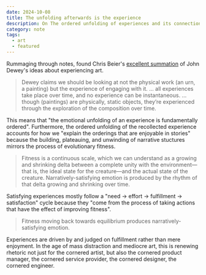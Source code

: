 ```yaml
---
date: 2024-10-08
title: The unfolding afterwards is the experience
description: On The ordered unfolding of experiences and its connection to narrative structures
category: note
tags:
  - art
  - featured
---
```


Rummaging through notes, found Chris Beier's [excellent summation](https://gravitylobby.club/dewey.html) of John Dewey's ideas about experiencing art.

> Dewey claims we should be looking at not the physical work (an urn, a painting) but the experience of engaging with it. … all experiences take place over time, and no experience can be instantaneous. …though (paintings) are physically, static objects, they’re experienced through the exploration of the composition over time.

This means that "the emotional unfolding of an experience is fundamentally ordered". Furthermore, the ordered unfolding of the recollected experience accounts for how we "explain the orderings that are enjoyable in stories" because the building, plateauing, and unwinding of narrative stuctures mirrors the process of evolutionary fitness.

> Fitness is a continuous scale, which we can understand as a growing and shrinking delta between a complete unity with the environment—that is, the ideal state for the creature—and the actual state of the creature. Narratively-satisfying emotion is produced by the rhythm of that delta growing and shrinking over time.

Satisfying experiences mostly follow a "need → effort → fulfillment → satisfaction" cycle because they "come from the process of taking actions that have the effect of improving fitness".

> Fitness moving back towards equilibrium produces narratively-satisfying emotion.

Experiences are driven by and judged on fulfillment rather than mere enjoyment. In the age of mass distraction and mediocre art, this is renewing rhetoric not just for the cornered artist, but also the cornered product manager, the cornered service provider, the cornered designer, the cornered engineer.
